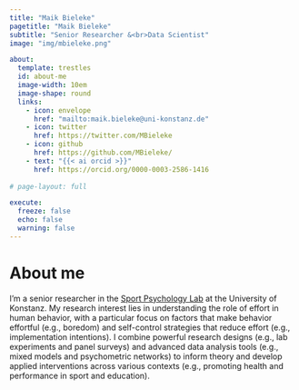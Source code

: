 ```yaml
---
title: "Maik Bieleke"
pagetitle: "Maik Bieleke"
subtitle: "Senior Researcher &<br>Data Scientist"
image: "img/mbieleke.png"

about:
  template: trestles
  id: about-me
  image-width: 10em
  image-shape: round
  links:
    - icon: envelope
      href: "mailto:maik.bieleke@uni-konstanz.de"
    - icon: twitter
      href: https://twitter.com/MBieleke
    - icon: github
      href: https://github.com/MBieleke/
    - text: "{{< ai orcid >}}"
      href: https://orcid.org/0000-0003-2586-1416
      
# page-layout: full

execute: 
  freeze: false
  echo: false
  warning: false
---
```


::: {#about-me}

# About me

I'm a senior researcher in the [Sport Psychology Lab](https://www.sportwissenschaft.uni-konstanz.de/schueler/) at the University of Konstanz. My research interest lies in understanding the role of effort in human behavior, with a particular focus on factors that make behavior effortful (e.g., boredom) and self-control strategies that reduce effort (e.g., implementation intentions). I combine powerful research designs (e.g., lab experiments and panel surveys) and advanced data analysis tools (e.g., mixed models and psychometric networks) to inform theory and develop applied interventions across various contexts (e.g., promoting health and performance in sport and education).

:::